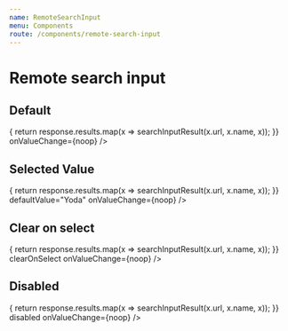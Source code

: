 ```yaml
---
name: RemoteSearchInput
menu: Components
route: /components/remote-search-input
---
```




# Remote search input

## Default

<Playground>
    <div style={{ minHeight: "480px", zIndex: "9999", position: "relative" }}>
        <RemoteSearchInput
            onFetchResults={useDefaultResultsFetcher("https://swapi.co/api/people", "search")}
            onResults={response => {
                return response.results.map(x => searchInputResult(x.url, x.name, x));
            }}
            onValueChange={noop}
        />
    </div>
</Playground>

## Selected Value

<Playground>
    <div style={{ minHeight: "480px", zIndex: "9999", position: "relative" }}>
        <RemoteSearchInput
            onFetchResults={useDefaultResultsFetcher("https://swapi.co/api/people", "search")}
            onResults={response => {
                return response.results.map(x => searchInputResult(x.url, x.name, x));
            }}
            defaultValue="Yoda"
            onValueChange={noop}
        />
    </div>
</Playground>

## Clear on select

<Playground>
    <div style={{ minHeight: "480px", zIndex: "9999", position: "relative" }}>
        <RemoteSearchInput
            onFetchResults={useDefaultResultsFetcher("https://swapi.co/api/people", "search")}
            onResults={response => {
                return response.results.map(x => searchInputResult(x.url, x.name, x));
            }}
            clearOnSelect
            onValueChange={noop}
        />
    </div>
</Playground>

## Disabled

<Playground>
    <RemoteSearchInput
        onFetchResults={useDefaultResultsFetcher("https://swapi.co/api/people", "search")}
        onResults={response => {
            return response.results.map(x => searchInputResult(x.url, x.name, x));
        }}
        disabled
        onValueChange={noop}
    />
</Playground>
